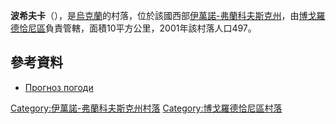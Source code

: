 {{coord|48|47|47|N|24|35|11|E|scale:30000|display=title}}

'''波希夫卡'''（{{lang-uk|Похівка}}），是[[烏克蘭|烏克蘭]]的村落，位於該國西部[[伊萬諾-弗蘭科夫斯克州|伊萬諾-弗蘭科夫斯克州]]，由[[博戈羅德恰尼區|博戈羅德恰尼區]]負責管轄，面積10平方公里，2001年該村落人口497。

==參考資料==
* [http://ua.sinoptik.ua/%D0%BF%D0%BE%D0%B3%D0%BE%D0%B4%D0%B0-%D0%BF%D0%BE%D1%85%D1%96%D0%B2%D0%BA%D0%B0/10-%D0%B4%D0%BD%D1%96%D0%B2 Прогноз погоди]

{{DEFAULTSORT:Похівка}}
[[Category:伊萬諾-弗蘭科夫斯克州村落|Category:伊萬諾-弗蘭科夫斯克州村落]]
[[Category:博戈羅德恰尼區村落|Category:博戈羅德恰尼區村落]]


{{IvanoFrankivsk-geo-stub}}